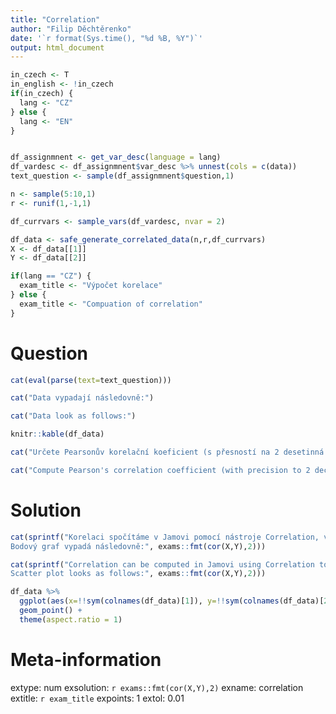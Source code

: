 ```yaml
---
title: "Correlation"
author: "Filip Děchtěrenko"
date: '`r format(Sys.time(), "%d %B, %Y")`'
output: html_document
---
```


```r
in_czech <- T
in_english <- !in_czech
if(in_czech) {
  lang <- "CZ"
} else {
  lang <- "EN"
}
```

```r

```


```r

df_assignmnent <- get_var_desc(language = lang)
df_vardesc <- df_assignmnent$var_desc %>% unnest(cols = c(data))
text_question <- sample(df_assignmnent$question,1)

n <- sample(5:10,1)
r <- runif(1,-1,1)

df_currvars <- sample_vars(df_vardesc, nvar = 2)

df_data <- safe_generate_correlated_data(n,r,df_currvars)
X <- df_data[[1]]
Y <- df_data[[2]]

if(lang == "CZ") {
  exam_title <- "Výpočet korelace"
} else {
  exam_title <- "Compuation of correlation"
}
```

Question
========
```r
cat(eval(parse(text=text_question)))
```

```r
cat("Data vypadají následovně:")
```

```r
cat("Data look as follows:")
```

```r
knitr::kable(df_data)
```

```r
cat("Určete Pearsonův korelační koeficient (s přesností na 2 desetinná místa)")
```

```r
cat("Compute Pearson's correlation coefficient (with precision to 2 decimal places)")
```



Solution
========
```r
cat(sprintf("Korelaci spočítáme v Jamovi pomocí nástroje Correlation, výsledek je %s.\n
Bodový graf vypadá následovně:", exams::fmt(cor(X,Y),2)))
```

```r
cat(sprintf("Correlation can be computed in Jamovi using Correlation tool, the result is %s.\n
Scatter plot looks as follows:", exams::fmt(cor(X,Y),2)))
```


```r
df_data %>% 
  ggplot(aes(x=!!sym(colnames(df_data)[1]), y=!!sym(colnames(df_data)[2]))) +
  geom_point() + 
  theme(aspect.ratio = 1)
```

Meta-information
================
extype: num
exsolution: `r exams::fmt(cor(X,Y),2)`
exname: correlation
extitle: `r exam_title`
expoints: 1
extol: 0.01

